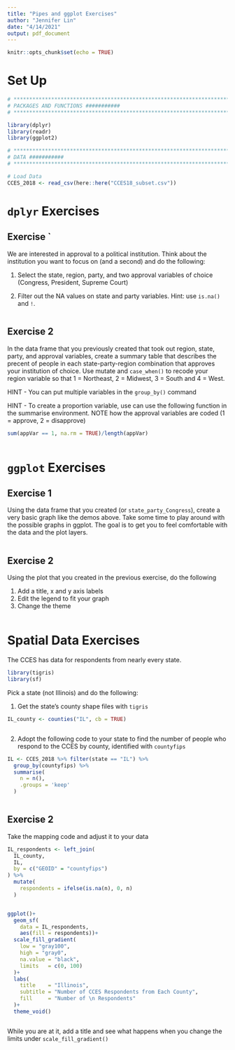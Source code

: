 ```yaml
---
title: "Pipes and ggplot Exercises"
author: "Jennifer Lin"
date: "4/14/2021"
output: pdf_document
---
```


```r
knitr::opts_chunk$set(echo = TRUE)
```

# Set Up

```r
# *********************************************************************
# PACKAGES AND FUNCTIONS ###########
# *********************************************************************

library(dplyr)
library(readr)
library(ggplot2)

# *********************************************************************
# DATA ###########
# *********************************************************************

# Load Data
CCES_2018 <- read_csv(here::here("CCES18_subset.csv"))

```


# `dplyr` Exercises

## Exercise `

We are interested in approval to a political institution. Think about the institution you want to focus on (and a second) and do the following:


1. Select the state, region, party, and two approval variables of choice (Congress, President, Supreme Court)

2. Filter out the NA values on state and party variables. Hint: use `is.na()` and `!`.

```r

```

## Exercise 2

In the data frame that you previously created that took out region, state, party, and approval variables, create a summary table that describes the precent of people in each state-party-region combination that approves your institution of choice. Use mutate and `case_when()` to recode your region variable so that 1 = Northeast, 2 = Midwest, 3 = South and 4 = West.

HINT - You can put multiple variables in the `group_by()` command

HINT - To create a proportion variable, use can use the following function in the summarise environment. NOTE how the approval variables are coded (1 = approve, 2 = disapprove)

```r
sum(appVar == 1, na.rm = TRUE)/length(appVar)
```

```r

```

# `ggplot` Exercises

## Exercise 1

Using the data frame that you created (or `state_party_Congress`), create a very basic graph like the demos above. Take some time to play around with the possible graphs in ggplot. The goal is to get you to feel comfortable with the data and the plot layers.

```r

```

## Exercise 2

Using the plot that you created in the previous exercise, do the following

1. Add a title, x and y axis labels
2. Edit the legend to fit your graph
3. Change the theme

```r

```

# Spatial Data Exercises

The CCES has data for respondents from nearly every state.

```r
library(tigris)
library(sf)
```

Pick a state (not Illinois) and do the following:

1. Get the state's county shape files with `tigris`

```r
IL_county <- counties("IL", cb = TRUE)
```

```r

```


2. Adopt the following code to your state to find the number of people who respond to the CCES by county, identified with `countyfips`

```r
IL <- CCES_2018 %>% filter(state == "IL") %>% 
  group_by(countyfips) %>% 
  summarise(
    n = n(),
    .groups = 'keep'
  ) 
```

```r

```


## Exercise 2

Take the mapping code and adjust it to your data


```r
IL_respondents <- left_join(
  IL_county,
  IL,
  by = c("GEOID" = "countyfips")
) %>% 
  mutate(
    respondents = ifelse(is.na(n), 0, n)
  )
```

```r

```


```r
ggplot()+
  geom_sf(
    data = IL_respondents, 
    aes(fill = respondents))+
  scale_fill_gradient(
    low = "gray100",
    high = "gray0",
    na.value = "black", 
    limits   = c(0, 100)
  )+
  labs(
    title    = "Illinois",
    subtitle = "Number of CCES Respondents from Each County", 
    fill     = "Number of \n Respondents"
  )+
  theme_void()
```

```r

```


While you are at it, add a title and see what happens when you change the limits under `scale_fill_gradient()`


